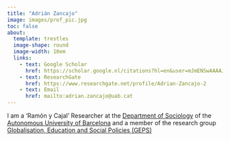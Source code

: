 ```yaml
---
title: "Adrián Zancajo"
image: images/prof_pic.jpg
toc: false
about:
  template: trestles
  image-shape: round
  image-width: 10em
  links:
    - text: Google Scholar
      href: https://scholar.google.nl/citations?hl=en&user=mJmENSwAAAAJ
    - text: ResearchGate
      href: https://www.researchgate.net/profile/Adrian-Zancajo-2
    - text: Email
      href: mailto:adrian.zancajo@uab.cat
---
```


I am a ‘Ramón y Cajal’ Researcher at the [Department of Sociology](https://www.uab.cat/en/sociology) of the [Autonomous University of Barcelona](https://www.uab.cat/web/universitat-autonoma-de-barcelona-1345467954774.html) and a member of the research group [Globalisation, Education and Social Policies (GEPS)](https://geps-uab.cat/)
